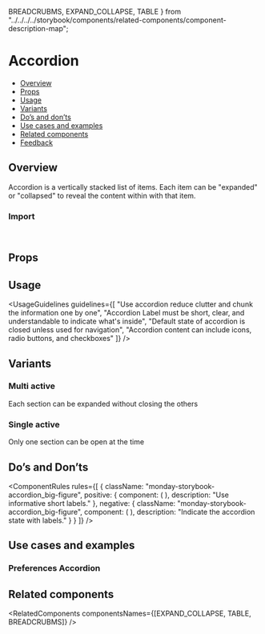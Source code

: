   BREADCRUBMS,
  EXPAND_COLLAPSE,
  TABLE
} from "../../../../storybook/components/related-components/component-description-map";

<Meta of={AccordionStories} />

# Accordion

- [Overview](#overview)
- [Props](#props)
- [Usage](#usage)
- [Variants](#variants)
- [Do’s and don’ts](#dos-and-donts)
- [Use cases and examples](#use-cases-and-examples)
- [Related components](#related-components)
- [Feedback](#feedback)

## Overview

Accordion is a vertically stacked list of items. Each item can be "expanded" or "collapsed" to reveal the content within with that item.

<Canvas of={AccordionStories.Overview} />

### Import

```js
import { Accordion, AccordionItem } from "monday-ui-react-core";
```

## Props

<PropsTable />

## Usage

<UsageGuidelines
  guidelines={[
    "Use accordion reduce clutter and chunk the information one by one",
    "Accordion Label must be short, clear, and understandable to indicate what's inside",
    "Default state of accordion is closed unless used for navigation",
    "Accordion content can include icons, radio buttons, and checkboxes"
  ]}
/>

## Variants

### Multi active

Each section can be expanded without closing the others

<Canvas of={AccordionStories.MultiActive} />

### Single active

Only one section can be open at the time

<Canvas of={AccordionStories.SingleActive} />

## Do’s and Don’ts

<ComponentRules
  rules={[
    {
      className: "monday-storybook-accordion_big-figure",
      positive: {
        component: (
          <Accordion className="monday-storybook-accordion_box-small">
            <AccordionItem title="Notifications" />
            <AccordionItem title="Security" />
            <AccordionItem title="InfoAssets" />
          </Accordion>
        ),
        description: "Use informative short labels."
      },
      negative: {
        className: "monday-storybook-accordion_big-figure",
        component: (
          <Accordion className="monday-storybook-accordion_box-small">
            <AccordionItem title="Closed" />
            <AccordionItem title="Closed" />
            <AccordionItem title="Closed" />
          </Accordion>
        ),
        description: "Indicate the accordion state with labels."
      }
    }
  ]}
/>

## Use cases and examples

### Preferences Accordion

<Canvas of={AccordionStories.PreferencesAccordion} />

## Related components

<RelatedComponents componentsNames={[EXPAND_COLLAPSE, TABLE, BREADCRUBMS]} />

